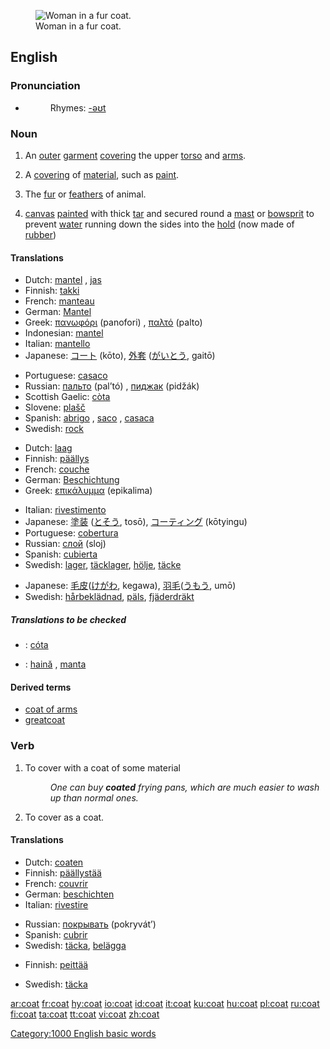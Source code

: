 [[Image:Kahrar-Charlotte 02.jpg|thumb|right|Woman in a fur coat.]]
==English==

===Pronunciation===
*{{audio|en-us-coat.ogg|Audio (US)}}
*:Rhymes: [[Rhymes:English:-əʊt|-əʊt]]

===Noun===
{{en-noun|s|-}}

# {{countable}} An [[outer]] [[garment]] [[cover]]ing the upper [[torso]] and [[arms]].
# {{countable}} A [[covering]] of [[material]], such as [[paint]].
# {{countable}} The [[fur]] or [[feathers]] of animal.
# {{context|uncountable|nautical}} [[canvas]] [[painted]] with thick [[tar]] and secured round a [[mast]] or [[bowsprit]] to prevent [[water]] running down the sides into the [[hold]] (now made of [[rubber]])

====Translations====
{{trans-top|an outer garment covering the upper torso and arms}}
*Dutch: [[mantel]] {{m}}, [[jas]] {{m}}
*Finnish: [[takki]]
*French: [[manteau]] {{m}}
*German: [[Mantel]] {{m}}
*Greek: [[πανωφόρι]] (panofori) {{n}}, [[παλτό]] (palto) {{n}}
*Indonesian: [[mantel]]
*Italian: [[mantello]] {{m}}
*Japanese: [[コート]] (kōto), [[外套]] ([[がいとう]], gaitō)
{{trans-mid}}
*Portuguese: [[casaco]] {{m}}
*Russian: [[пальто]] (pal’tó) {{n}}, [[пиджак]] (pidžák) {{m}}
*Scottish Gaelic: [[còta]] {{m}}
*Slovene: [[plašč]] {{m}}
*Spanish: [[abrigo]] {{m}}, [[saco]] {{m}}, [[casaca]] {{f}}
*Swedish: [[rock#Swedish|rock]] {{c}}
{{trans-bottom}}

{{trans-top|a covering of material, such as paint}}
*Dutch: [[laag]] {{f}}
*Finnish: [[päällys]]
*French: [[couche]] {{f}}
*German: [[Beschichtung]] {{f}}
*Greek: [[επικάλυμμα]] (epikalima) {{n}}
{{trans-mid}}
*Italian: [[rivestimento]] {{m}}
*Japanese: [[塗装]] ([[とそう]], tosō), [[コーティング]] (kōtyingu)
*Portuguese: [[cobertura]] {{f}}
*Russian: [[слой]] (sloj) {{m}}
*Spanish: [[cubierta]] {{f}}
*Swedish: [[lager]], [[täcklager]], [[hölje]], [[täcke]]
{{trans-bottom}}

{{trans-top|fur or feathers}}
*Japanese: [[毛皮]]([[けがわ]], kegawa), [[羽毛]]([[うもう]], umō)
*Swedish: [[hårbeklädnad]], [[päls]], [[fjäderdräkt]]
{{trans-bottom}}

=====Translations to be checked=====
{{checktrans}}
*{{ttbc|Irish}}: [[cóta]] {{m}}
*{{ttbc|Romanian}}: [[haină]] {{f}}, [[manta]] {{f}}

====Derived terms====
*[[coat of arms]]
*[[greatcoat]]

===Verb===
{{en-verb}}

# To cover with a coat of some material
#:''One can buy '''coated''' frying pans, which are much easier to wash up than normal ones.''
# To cover as a coat.

====Translations====
{{trans-top|to cover with a coat of some material}}
*Dutch: [[coaten]]
*Finnish: [[päällystää]]
*French: [[couvrir]]
*German: [[beschichten]]
*Italian: [[rivestire]]
{{trans-mid}}
*Russian: [[покрывать]] (pokryvát’)
*Spanish: [[cubrir]]
*Swedish: [[täcka]], [[belägga]]
{{trans-bottom}}

{{trans-top|to cover as a coat}}
*Finnish: [[peittää]]
{{trans-mid}}
*Swedish: [[täcka]]
{{trans-bottom}}

[[Category:1000 English basic words]]

[[ar:coat]]
[[fr:coat]]
[[hy:coat]]
[[io:coat]]
[[id:coat]]
[[it:coat]]
[[ku:coat]]
[[hu:coat]]
[[pl:coat]]
[[ru:coat]]
[[fi:coat]]
[[ta:coat]]
[[tt:coat]]
[[vi:coat]]
[[zh:coat]]